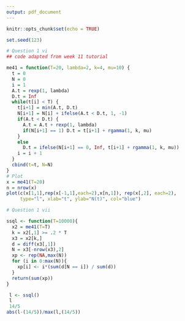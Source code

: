 ```yaml
---
output: pdf_document
---
```


```r
knitr::opts_chunk$set(echo = TRUE)
```

```r
set.seed(123)

# Question 1 vi
## code adapted from week 11 tutorial

me41 = function(T=20, lambda=2, k=4, mu=10) {
  t = 0
  N = 0
  i = 1
  A.t = rexp(1, lambda)
  D.t = Inf
  while(t[i] < T) {
    t[i+1] = min(A.t, D.t)
    N[i+1] = N[i] + ifelse(A.t < D.t, 1, -1)
    if(A.t < D.t) {
      A.t = A.t + rexp(1, lambda)
      if(N[i+1] == 1) D.t = t[i+1] + rgamma(1, k, mu)
    }
    else
      D.t = ifelse(N[i+1] == 0, Inf, t[i+1] + rgamma(1, k, mu))
    i = i + 1
  }
  cbind(t=t, N=N)
}
# Plot
x = me41(T=20)
n = nrow(x)
plot(c(x[1,1],rep(x[-1,1],each=2),x[n,1]), rep(x[,2], each=2),
     type="l", xlab="t", ylab="N(t)", col="blue")
```

```r
# Question 1 vii

ssql <- function(T=10000){
  x2 = me41(T=T)  
  k = x2[,1] >= .2 * T 
  x3 = x2[k,]        
  d = diff(x3[,1])   
  N = x3[-nrow(x3),2] 
  xp <- rep(NA,max(N))
  for (i in 0:max(N)){
    xp[i] <- i*(sum(d[N == i]) / sum(d))
  }
  return(sum(xp))
}

 l <- ssql()
 l
 14/5
abs(l-(14/5))/max(l,(14/5))
```
